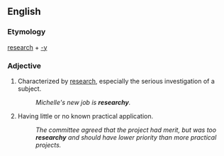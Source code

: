 ==English==

===Etymology===
[[research]] + [[-y]]

===Adjective===
{{en-adj}}

# {{context|nonstandard|colloquial|humorous|lang=en}} Characterized by [[research]], especially the serious investigation of a subject.
#: ''Michelle's new job is '''researchy'''.''
# {{context|nonstandard|colloquial|pejorative|lang=en}} Having little or no known practical application.
#: ''The committee agreed that the project had merit, but was too '''researchy''' and should have lower priority than more practical projects.''